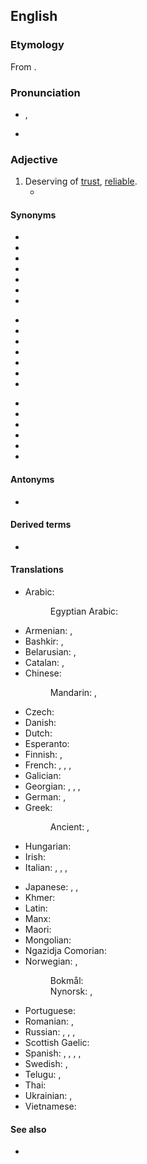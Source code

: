 ==English==

===Etymology===
From {{affix|en|trust|-worthy}}.
{{wikipedia|Trust (social sciences)}}

===Pronunciation===
* {{enPR|trŭst-'wûr-''th''ē}}, {{IPA|en|/ˈtɹʌst.wɜɹ.ði/}}
* {{audio|en|en-us-trustworthy.ogg|Audio (US)}}

===Adjective===
{{en-adj|trustworthier}}

# Deserving of [[trust]], [[reliable]].
#* {{quote-book|en|year=2014|author=Thomas Feller|title=Trustworthy Reconfigurable Systems|passage=The storage of cryptographic secrets is one of the paramount requirements in building '''trustworthy''' systems.}}

====Synonyms====
{{top3}}
* {{l|en|believable}}
* {{l|en|convincing}}
* {{l|en|credible}}
* {{l|en|dependable}}
* {{l|en|ethical}}
* {{l|en|honest}}
* {{l|en|honorable}}
{{mid3}}
* {{l|en|kosher}}
* {{l|en|principled}}
* {{l|en|reliable}}
* {{l|en|responsible}}
* {{l|en|righteous}}
* {{l|en|secure}}
* {{l|en|sensible}}
{{mid3}}
* {{l|en|straight}}
* {{l|en|true}}
* {{l|en|trustable}}
* {{l|en|trusty}}
* {{l|en|truthful}}
* {{l|en|unfailing}}
{{bottom}}

====Antonyms====
* {{l|en|untrustworthy}}

====Derived terms====
* {{l|en|untrustworthy}}

====Translations====
{{trans-top|reliable}}
* Arabic: {{t|ar|ثِقَةٌ}}
*: Egyptian Arabic: {{t|arz|امين|tr=amīn}}
* Armenian: {{t+|hy|վստահելի}}, {{t+|hy|հուսալի}}
* Bashkir: {{t|ba|ышаныслы|sc=Cyrl}}, {{t|ba|яуаплы|sc=Cyrl}}
* Belarusian: {{t|be|надзе́йны}}, {{t|be|дакла́дны}}
* Catalan: {{t|ca|fidedigne}}, {{t+|ca|fiable}}
* Chinese:
*: Mandarin: {{t+|cmn|可信|tr=kěxìn|sc=Hani}}, {{t+|cmn|可靠|tr=kěkào|sc=Hani}}
* Czech: {{t+|cs|důvěryhodný}}
* Danish: {{t|da|troværdig}}
* Dutch: {{t+|nl|betrouwbaar}}
* Esperanto: {{t|eo|fidinda}}
* Finnish: {{t+|fi|luotettava}}, {{t|fi|[[luottamuksen]] [[arvoinen]]}}
* French: {{t+|fr|de confiance}}, {{t|fr|digne de confiance}}, {{t|fr|digne de foi}}, {{t+|fr|fiable}}
* Galician: {{t|gl|fidedigno}}
* Georgian: {{t|ka|სანდო}}, {{t|ka|სანდომიანი|sc=Geor}}, {{t|ka|საიმედო}}, {{t|ka|ნდობის ღირსი}}
* German: {{t+|de|vertrauenswürdig}}, {{t+|de|glaubwürdig}}
* Greek: {{t+|el|αξιόπιστος}}
*: Ancient: {{t|grc|ἀξιόπιστος}}, {{t|grc|πιστός}}
* Hungarian: {{t+|hu|megbízható}}
* Irish: {{t|ga|barántúil}}
* Italian: {{t+|it|affidabile}}, {{t+|it|attendibile}}, {{t+|it|credibile}}, {{t+|it|fidato|m}}
{{trans-mid}}
* Japanese: {{t+|ja|頼もしい|tr=たのもしい, tanomoshii}}, {{t+|ja|信頼|alt=信頼できる|tr=しんらいできる, shinrai dekiru}}, {{t|ja|着実|tr=ちゃくじつ, chakujitsu}}
* Khmer: {{t-needed|km}}
* Latin: {{t|la|fīdus}}
* Manx: {{t|gv|barrantagh}}
* Maori: {{t|mi|horopū}}
* Mongolian: {{t-needed|mn}}
* Ngazidja Comorian: {{t|zdj|aminifu|alt=-aminifu}}
* Norwegian: {{t+|no|pålitelig}}, {{t|no|til å stole på}}
*: Bokmål: {{t+|nb|troverdig}}
*: Nynorsk: {{t|nn|truverdig}}, {{t|nn|påliteleg}}
* Portuguese: {{t+|pt|confiável}}
* Romanian: {{t+|ro|sigur}}, {{t|ro|demn de încredere}}
* Russian: {{t+|ru|надёжный}}, {{t+|ru|благонадёжный}}, {{qualifier|e.g. information}} {{t+|ru|достове́рный}}, {{t+|ru|ве́рный}}
* Scottish Gaelic: {{t|gd|earbsach}}
* Spanish: {{t+|es|fidedigno}}, {{t+|es|fiable}}, {{t|es|de confianza}}, {{t+|es|confiable}}, {{t|es|de fiar}}
* Swedish: {{t+|sv|pålitlig}}, {{t+|sv|trovärdig}}
* Telugu: {{t+|te|విశ్వసనీయము}}, {{t+|te|నమ్మదగిన}}
* Thai: {{t|th|น่าไว้ใจ}}
* Ukrainian: {{t|uk|наді́йний}}, {{t|uk|достові́рний}}
* Vietnamese: {{t-needed|vi}}
{{trans-bottom}}

====See also====
* {{l|en|trustful}}